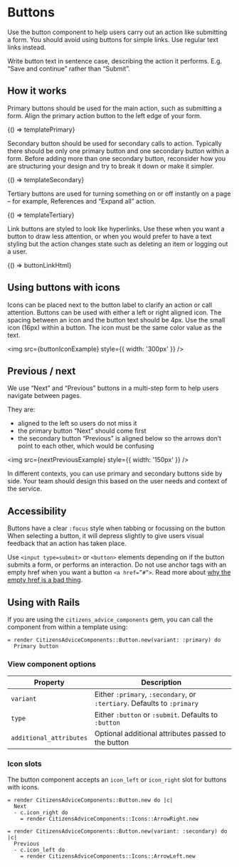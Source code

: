 

<Meta title="Components/Buttons" />

# Buttons

Use the button component to help users carry out an action like submitting a form. You should avoid using buttons for simple links. Use regular text links instead.

Write button text in sentence case, describing the action it performs. E.g. “Save and continue” rather than “Submit”.

## How it works

Primary buttons should be used for the main action, such as submitting a form. Align the primary action button to the left edge of your form.

<Preview>
  <Story
    name="Primary"
    parameters={{ docs: { source: { code: templatePrimary } } }}
  >
    {() => templatePrimary}
  </Story>
</Preview>

Secondary button should be used for secondary calls to action. Typically there should be only one primary button and one secondary button within a form. Before adding more than one secondary button, reconsider how you are structuring your design and try to break it down or make it simpler.

<Preview>
  <Story
    name="Secondary"
    parameters={{ docs: { source: { code: templateSecondary } } }}
  >
    {() => templateSecondary}
  </Story>
</Preview>

Tertiary buttons are used for turning something on or off instantly on a page – for example, References and “Expand all” action.

<Preview>
  <Story
    name="Tertiary"
    parameters={{ docs: { source: { code: templateTertiary } } }}
  >
    {() => templateTertiary}
  </Story>
</Preview>

Link buttons are styled to look like hyperlinks. Use these when you want a button to draw less attention, or when you would prefer to have a text styling but the action changes state such as deleting an item or logging out a user.

<Preview>
  <Story
    name="LinkButton"
    parameters={{ docs: { source: { code: buttonLinkHtml } } }}
  >
    {() => buttonLinkHtml}
  </Story>
</Preview>

## Using buttons with icons

Icons can be placed next to the button label to clarify an action or call attention. Buttons can be used with either a left or right aligned icon.
The spacing between an icon and the button text should be 4px. Use the small icon (16px) within a button.
The icon must be the same color value as the text.

<img src={buttonIconExample} style={{ width: '300px' }} />

## Previous / next

We use “Next” and “Previous” buttons in a multi-step form to help users navigate between pages.

They are:

- aligned to the left so users do not miss it
- the primary button “Next” should come first
- the secondary button “Previous” is aligned below so the arrows don’t point to each other, which would be confusing

<img src={nextPreviousExample} style={{ width: '150px' }} />

In different contexts, you can use primary and secondary buttons side by side. Your team should design this based on the user needs and context of the service.

## Accessibility

Buttons have a clear `:focus` style when tabbing or focussing on the button
When selecting a button, it will depress slightly to give users visual feedback that an action has taken place.

Use `<input type=submit>` or `<button>` elements depending on if the button submits a form, or performs an interaction.
Do not use anchor tags with an empty href when you want a button `<a href=”#”>`. Read more about [why the empty href is a bad thing](https://adrianroselli.com/2016/01/links-buttons-submits-and-divs-oh-hell.html).

## Using with Rails

If you are using the `citizens_advice_components` gem, you can call the component from within a template using:

```haml
= render CitizensAdviceComponents::Button.new(variant: :primary) do
  Primary button
```

### View component options

| Property                | Description                                                             |
| ----------------------- | ----------------------------------------------------------------------- |
| `variant`               | Either `:primary`, `:secondary`, or `:tertiary`. Defaults to `:primary` |
| `type`                  | Either `:button` or `:submit`. Defaults to `:button`                    |
| `additional_attributes` | Optional additional attributes passed to the button                     |

### Icon slots

The button component accepts an `icon_left` or `icon_right` slot for buttons with icons.

```haml
= render CitizensAdviceComponents::Button.new do |c|
  Next
  - c.icon_right do
    = render CitizensAdviceComponents::Icons::ArrowRight.new
```

```haml
= render CitizensAdviceComponents::Button.new(variant: :secondary) do |c|
  Previous
  - c.icon_left do
    = render CitizensAdviceComponents::Icons::ArrowLeft.new
```

